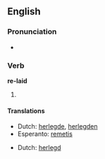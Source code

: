 ==English==

===Pronunciation===
*{{IPA|/'rileɪd/}}

===Verb===
'''re-laid'''

# {{past of|''[[re-lay]]''}}

====Translations====
{{trans-top|Simple past}}
*Dutch: [[herlegde]], [[herlegden]]
*Esperanto: [[remetis]]
{{trans-mid}}
{{trans-bottom}}

{{trans-top|Past participle}}
*Dutch: [[herlegd]]
{{trans-mid}}
{{trans-bottom}}